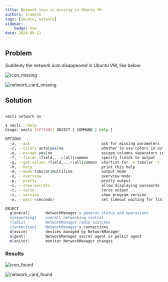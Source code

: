```yaml
---
title: Network icon is missing in Ubuntu VM
authors: sramesh
tags: [ubuntu, network]
sidebar:
    badge: new
date: 2024-09-11
---
```


## Problem

Suddenly the network icon disappeared in Ubuntu VM, like below:

![icon_missing](./img/07/1.png)

![network_card_missing](./img/07/2.png)


## Solution

```sh frame="none"

nmcli network on

```

```sh frame="none"
$ nmcli --help
Usage: nmcli [OPTIONS] OBJECT { COMMAND | help }

OPTIONS
  -a, --ask                                ask for missing parameters
  -c, --colors auto|yes|no                 whether to use colors in output
  -e, --escape yes|no                      escape columns separators in values
  -f, --fields <field,...>|all|common      specify fields to output
  -g, --get-values <field,...>|all|common  shortcut for -m tabular -t -f
  -h, --help                               print this help
  -m, --mode tabular|multiline             output mode
  -o, --overview                           overview mode
  -p, --pretty                             pretty output
  -s, --show-secrets                       allow displaying passwords
  -t, --terse                              terse output
  -v, --version                            show program version
  -w, --wait <seconds>                     set timeout waiting for finishing operations

OBJECT
  g[eneral]       NetworkManager's general status and operations
  n[etworking]    overall networking control
  r[adio]         NetworkManager radio switches
  c[onnection]    NetworkManager's connections
  d[evice]        devices managed by NetworkManager
  a[gent]         NetworkManager secret agent or polkit agent
  m[onitor]       monitor NetworkManager changes

```

### Results

![icon_found](./img/07/3.png)

![network_card_found](./img/07/4.png)

